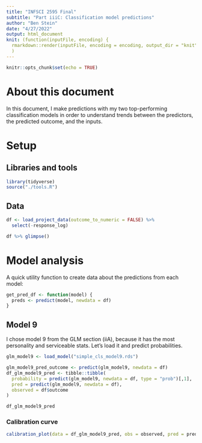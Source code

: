 ```yaml
---
title: "INFSCI 2595 Final"
subtitle: "Part iiiC: Classification model predictions"
author: "Ben Stein"
date: "4/27/2022"
output: html_document
knit: (function(inputFile, encoding) {
  rmarkdown::render(inputFile, encoding = encoding, output_dir = "knit") }
  )
---
```


```r
knitr::opts_chunk$set(echo = TRUE)
```

# About this document

In this document, I make predictions with my two top-performing classification models in order to understand trends between the predictors, the predicted outcome, and the inputs.

# Setup

## Libraries and tools

```r
library(tidyverse)
source("./tools.R")
```

## Data

```r
df <- load_project_data(outcome_to_numeric = FALSE) %>%
  select(-response_log)

df %>% glimpse()
```

# Model analysis

A quick utility function to create data about the predictions from each model:

```r
get_pred_df <- function(model) {
  preds <- predict(model, newdata = df)
}
```


## Model 9

I chose model 9 from the GLM section (iiA), because it has the most personality and serviceable stats. Let's load it and predict probabilities.

```r
glm_model9 <- load_model("simple_cls_model9.rds")

glm_model9_pred_outcome <- predict(glm_model9, newdata = df)
df_glm_model9_pred <- tibble::tibble(
  probability = predict(glm_model9, newdata = df, type = "prob")[,1],
  pred = predict(glm_model9, newdata = df),
  observed = df$outcome
)

df_glm_model9_pred
```

### Calibration curve

```r
calibration_plot(data = df_glm_model9_pred, obs = observed, pred = pred)
```

